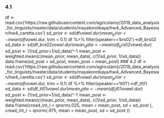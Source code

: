 ### 4.1
df <- read.csv('https://raw.githubusercontent.com/agricolamz/2019_data_analysis_for_linguists/master/data/students/mayakorotkaya/hw4_Advanced_Bayesian/hw4_caretta.csv')
sd_prior <- sd(df$vowel.dur)
mean_prior <- mean(df$vowel.dur, trim = 0.1)
df %>% 
  filter(speaker=='brs02')->df_brs02
sd_data <- sd(df_brs02$vowel.dur)
mean_data <- mean(df_brs02$vowel.dur)
sd_post <- (1/sd_prior+1/sd_data)^-1
mean_post <- weighted.mean(c(mean_prior, mean_data), c(1/sd_prior, 1/sd_data))
data.frame(sd_post = sd_post, mean_post = mean_post)
### 4.2
df <- read.csv('https://raw.githubusercontent.com/agricolamz/2019_data_analysis_for_linguists/master/data/students/mayakorotkaya/hw4_Advanced_Bayesian/hw4_caretta.csv')
sd_prior <- sd(df$vowel.dur)
mean_prior <- mean(df$vowel.dur, trim = 0.1)
df %>% 
  filter(speaker=='tt01')->df_tt01
sd_data <- sd(df_tt01$vowel.dur)
mean_data <- mean(df_tt01$vowel.dur)
sd_post <- (1/sd_prior+1/sd_data)^-1
mean_post <- weighted.mean(c(mean_prior, mean_data), c(1/sd_prior, 1/sd_data))
data.frame(cread_int_l = qnorm(.025, mean = mean_post, sd = sd_post ), cread_int_r = qnorm(.975, mean = mean_post, sd = sd_post ))


